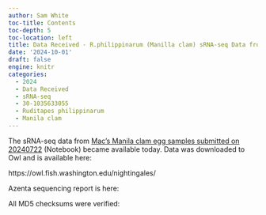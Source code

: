 ```yaml
---
author: Sam White
toc-title: Contents
toc-depth: 5
toc-location: left
title: Data Received - R.philippinarum (Manilla clam) sRNA-seq Data from Azenta Project 30-1035633055
date: '2024-10-01'
draft: false
engine: knitr
categories: 
  - 2024
  - Data Received
  - sRNA-seq
  - 30-1035633055
  - Ruditapes philippinarum
  - Manila clam
---
```

The sRNA-seq data from [Mac's Manila clam egg samples submitted on 20240722](../2024-07-22-Samples-Submitted---Macs-Manilla-Clam-Egg-Samples-for-sRNA-seq-at-Azenta/index.qmd) (Notebook) became available today. Data was downloaded to Owl and is available here: 

https://owl.fish.washington.edu/nightingales/

Azenta sequencing report is here:



All MD5 checksums were verified:

